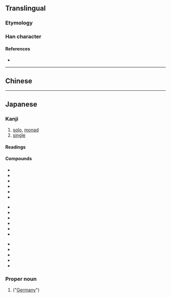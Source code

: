 {{also|獨}}
{{character info/new}}
==Translingual==
{{stroke order|strokes=9}}
{{stroke order|type=animate}}

===Etymology===
{{Han simp|獨|f=蜀|t=虫}}

===Han character===
{{Han char|rn=94|rad=犬|as=06|sn=9|four=|canj=KHLMI|ids=⿰犭虫}}

====References====
* {{Han ref|kx=0711.101|dkj=20406|dj=1123.090|hdz=21344.060|uh=72EC|ud=29420}}

----

==Chinese==
{{zh-see|獨}}

----

==Japanese==
{{ja-kanji forms|独|獨}}

===Kanji===
{{ja-kanji|grade=5|rs=犬06|kyu=獨}}

# [[solo]], [[monad]]
# [[single]]

====Readings====
{{ja-readings
|goon=どく
|kanon=とく
|kun=ひと-り
}}

====Compounds====
{{top3}}
* {{ja-r|独語|どくご}}
* {{ja-r|数独|すうどく}}
* {{ja-r|独楽|こま}}
* {{ja-r|独学|どくがく}}
* {{ja-r|独自|どくじ}}
* {{ja-r|独唱|どくしょう}}
{{mid3}}
* {{ja-r|独身|どくしん}}
* {{ja-r|独善|どくぜん}}
* {{ja-r|独走|どくそう}}
* {{ja-r|独創|どくそう}}
* {{ja-r|独奏|どくそう}}
* {{ja-r|独断|どくだん}}
{{mid3}}
* {{ja-r|独特|どくとく}}
* {{ja-r|独立|どくりつ}}
* {{ja-r|独立独歩|どくりつどっぽ}}
* {{ja-r|孤独|こどく}}
* {{ja-r|単独|たんどく}}
{{bottom}}

===Proper noun===
{{ja-pos|proper|どく}}

# {{abbreviation of|独逸|lang=ja|nodot=1}} ("[[Germany]]")